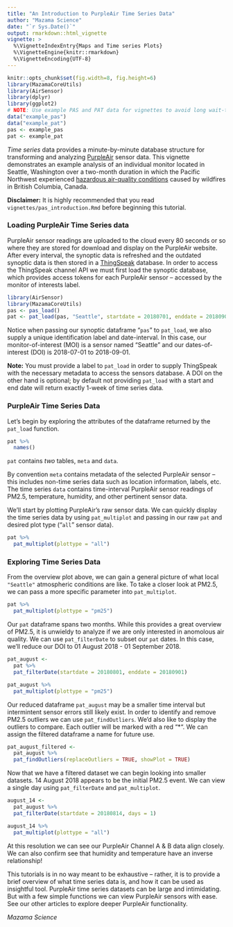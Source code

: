 ```yaml
---
title: "An Introduction to PurpleAir Time Series Data"
author: "Mazama Science"
date: "`r Sys.Date()`"
output: rmarkdown::html_vignette
vignette: >
  %\VignetteIndexEntry{Maps and Time series Plots}
  %\VignetteEngine{knitr::rmarkdown}
  %\VignetteEncoding{UTF-8}
---
```


```r
knitr::opts_chunk$set(fig.width=8, fig.height=6)
library(MazamaCoreUtils)
library(AirSensor)
library(dplyr)
library(ggplot2)
# NOTE: Use example PAS and PAT data for vignettes to avoid long wait-times
data("example_pas")
data("example_pat")
pas <- example_pas
pat <- example_pat
```

_Time series_ data provides a minute-by-minute database structure for transforming 
and analyzing [PurpleAir](https://www.purpleair.com/) sensor data.
This vignette demonstrates an example analysis of an individual monitor located
in Seattle, Washington over a two-month duration in which the Pacific Northwest 
experienced [hazardous air-quality conditions](https://www.usnews.com/news/healthiest-communities/articles/2018-08-19/air-quality-to-worsen-in-northwest-as-smoke-returns) caused by wildfires in British Columbia, Canada. 

**Disclaimer:** It is highly recommended that you read `vignettes/pas_introduction.Rmd`
before beginning this tutorial.

### Loading PurpleAir Time Series data
PurpleAir sensor readings are uploaded to the cloud every 80 seconds or so 
where they are stored for download and display on the PurpleAir website. After
every interval, the synoptic data is refreshed and the outdated synoptic data is 
then stored in a [ThingSpeak](https://thingspeak.com) database. In order to 
access the ThingSpeak channel API we must first load the synoptic database, 
which provides access tokens for each PurpleAir sensor -- accessed by the 
monitor of interests label. 

```r
library(AirSensor)
library(MazamaCoreUtils)
pas <- pas_load()
pat <- pat_load(pas, "Seattle", startdate = 20180701, enddate = 20180901)
```

Notice when passing our synoptic dataframe "`pas`" to `pat_load`, we also supply
a unique identification label and date-interval. In this case, our 
monitor-of-interest (MOI) is a sensor named "Seattle" and our dates-of-interest
(DOI) is 2018-07-01 to 2018-09-01. 

**Note:** You must provide a label to `pat_load` in 
order to supply ThingSpeak with the necessary metadata to access the sensors 
database. A DOI on the other hand is optional; by default not providing 
`pat_load` with a start and end date will return exactly 1-week of time series 
data.

### PurpleAir Time Series Data
Let's begin by exploring the attributes of the dataframe returned by the 
`pat_load` function. 

```r
pat %>%
  names()
```

`pat` contains _two_ tables, `meta` and `data`. 

By convention `meta` contains metadata of the selected PurpleAir sensor -- 
this includes non-time series data such as location information, labels, etc. 
The time series `data` contains time-interval PurpleAir sensor readings of 
PM2.5, temperature, humidity, and other pertinent sensor data. 

We'll start by plotting PurpleAir's raw sensor data. We can quickly display the 
time series data by using `pat_multiplot` and passing in our raw `pat` and desired 
plot type ("`all`" sensor data). 

```r
pat %>%
  pat_multiplot(plottype = "all")
```

### Exploring Time Series Data

From the overview plot above, we can gain a general picture of what local 
`"Seattle"` atmospheric conditions are like. To take a closer look at PM2.5, we 
can pass a more specific parameter into `pat_multiplot`. 

```r
pat %>%
  pat_multiplot(plottype = "pm25")
```

Our `pat` dataframe spans two months. While this provides a great overview of
PM2.5, it is unwieldy to analyze if we are only interested in anomolous air 
quality. We can use `pat_filterDate` to subset our `pat` dates. In this case, we'll
reduce our DOI to 01 August 2018 - 01 September 2018.

```r
pat_august <- 
  pat %>% 
  pat_filterDate(startdate = 20180801, enddate = 20180901)

pat_august %>%
  pat_multiplot(plottype = "pm25")
```

Our reduced dataframe `pat_august` may be a smaller time interval but 
intermintent sensor errors still likely exist. In order to identify and remove 
PM2.5 outliers we can use `pat_findOutliers`. We'd also like to display the
outliers to compare. Each outlier will be marked with a red "*". We can assign the
filtered dataframe a name for future use.

```r
pat_august_filtered <- 
  pat_august %>%
  pat_findOutliers(replaceOutliers = TRUE, showPlot = TRUE)
```

Now that we have a filtered dataset we can begin looking into smaller datasets.
14 August 2018 appears to be the initial PM2.5 event. We can view a single day 
using `pat_filterDate` and `pat_multiplot`. 

```r
august_14 <- 
  pat_august %>% 
  pat_filterDate(startdate = 20180814, days = 1)

august_14 %>% 
  pat_multiplot(plottype = "all")
```

At this resolution we can see our PurpleAir Channel A & B data align closely. We
can also confirm see that humidity and temperature have an inverse relationship!

This tutorials is in no way meant to be exhaustive -- rather, it is to provide a
brief overview of what time series data is, and how it can be used as insightful
tool. PurpleAir time series datasets can be large and intimidating. But with a 
few simple functions we can view PurpleAir sensors with ease. See our other 
articles to explore deeper PurpleAir functionality.


_Mazama Science_

